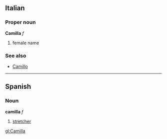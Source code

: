 ==Italian==
===Proper noun===
'''Camilla''' ''f''

# female name

===See also===
*[[Camillo]]

----
== Spanish ==
=== Noun ===
'''camilla''' ''f''
# [[stretcher]]

[[gl:Camilla]]
